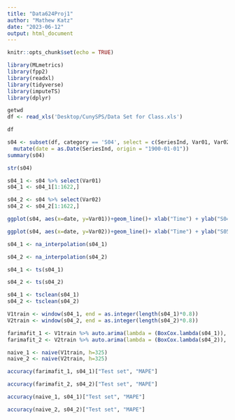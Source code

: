 ```yaml
---
title: "Data624Proj1"
author: "Mathew Katz"
date: "2023-06-12"
output: html_document
---
```


```r
knitr::opts_chunk$set(echo = TRUE)
```

```r
library(MLmetrics)
library(fpp2)
library(readxl)
library(tidyverse)
library(imputeTS)
library(dplyr)
```

```r
getwd
df <- read_xls('Desktop/CunySPS/Data Set for Class.xls')
```

```r
df
```

```r
s04 <- subset(df, category == 'S04', select = c(SeriesInd, Var01, Var02)) %>%
  mutate(date = as.Date(SeriesInd, origin = "1900-01-01"))
summary(s04)
```

```r
str(s04)
```

```r
s04_1 <- s04 %>% select(Var01)
s04_1 <- s04_1[1:1622,]
```

```r
s04_2 <- s04 %>% select(Var02)
s04_2 <- s04_2[1:1622,]
```

```r
ggplot(s04, aes(x=date, y=Var01))+geom_line()+ xlab("Time") + ylab("S04_V01")

```

```r
ggplot(s04, aes(x=date, y=Var02))+geom_line()+ xlab("Time") + ylab("S05_V02")
```

```r
s04_1 <- na_interpolation(s04_1)
```

```r
s04_2 <- na_interpolation(s04_2)
```

```r
s04_1 <- ts(s04_1)
```

```r
s04_2 <- ts(s04_2)
```

```r
s04_1 <- tsclean(s04_1)
s04_2 <- tsclean(s04_2)
```

```r
V1train <- window(s04_1, end = as.integer(length(s04_1)*0.8))
V2train <- window(s04_2, end = as.integer(length(s04_2)*0.8))
```

```r
farimafit_1 <- V1train %>% auto.arima(lambda = (BoxCox.lambda(s04_1)), stepwise = FALSE) %>% forecast(h = 325)
farimafit_2 <- V2train %>% auto.arima(lambda = (BoxCox.lambda(s04_2)), stepwise = FALSE) %>% forecast(h = 325)
```

```r
naive_1 <- naive(V1train, h=325)
naive_2 <- naive(V2train, h=325)
```

```r
accuracy(farimafit_1, s04_1)["Test set", "MAPE"]
```

```r
accuracy(farimafit_2, s04_2)["Test set", "MAPE"]
```

```r
accuracy(naive_1, s04_1)["Test set", "MAPE"]
```

```r
accuracy(naive_2, s04_2)["Test set", "MAPE"]
```


```r

```

```r

```

```r

```
